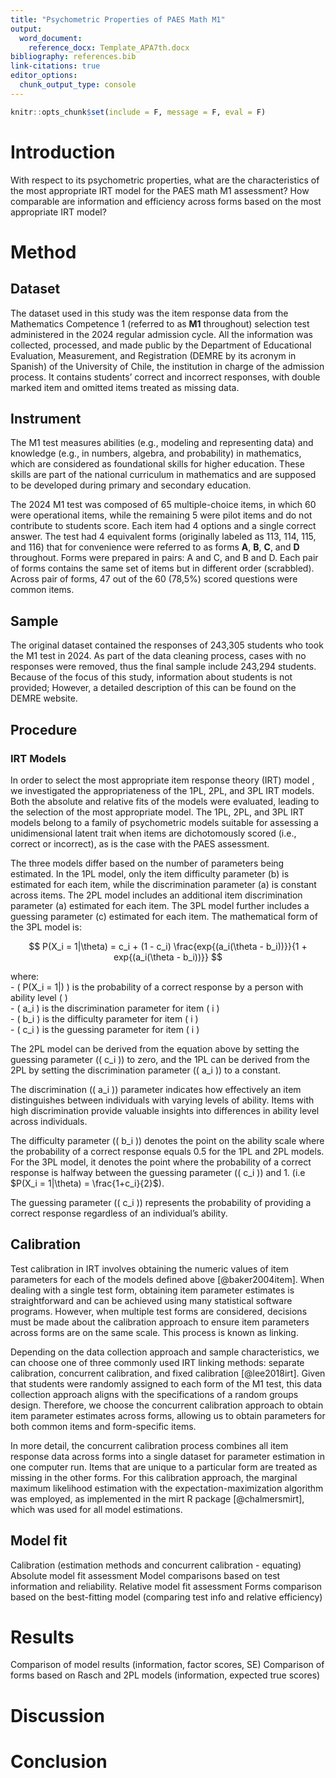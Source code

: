 ```yaml
---
title: "Psychometric Properties of PAES Math M1"
output:
  word_document:
    reference_docx: Template_APA7th.docx
bibliography: references.bib
link-citations: true
editor_options: 
  chunk_output_type: console
---
```


```r
knitr::opts_chunk$set(include = F, message = F, eval = F)
```

# Introduction

With respect to its psychometric properties, what are the characteristics of the most appropriate IRT model for the PAES math M1 assessment? How comparable are information and efficiency across forms based on the most appropriate IRT model?

# Method

## Dataset

The dataset used in this study was the item response data from the Mathematics Competence 1 (referred to as **M1** throughout) selection test administered in the 2024 regular admission cycle. All the information was collected, processed, and made public by the Department of Educational Evaluation, Measurement, and Registration (DEMRE by its acronym in Spanish) of the University of Chile, the institution in charge of the admission process. It contains students' correct and incorrect responses, with double marked item and omitted items treated as missing data. 

## Instrument

The M1 test measures abilities (e.g., modeling and representing data) and knowledge (e.g., in numbers, algebra, and probability) in mathematics, which are considered as foundational skills for higher education. These skills are part of the national curriculum in mathematics and are supposed to be developed during primary and secondary education.

The 2024 M1 test was composed of 65 multiple-choice items, in which 60 were operational items, while the remaining 5 were pilot items and do not contribute to students score. Each item had 4 options and a single correct answer. The test had 4 equivalent forms (originally labeled as 113, 114, 115, and 116) that for convenience were referred to as forms **A**, **B**, **C**, and **D** throughout. Forms were prepared in pairs: A and C, and B and D. Each pair of forms contains the same set of items but in different order (scrabbled). Across pair of forms, 47 out of the 60 (78,5%) scored questions were common items.

## Sample

The original dataset contained the responses of 243,305 students who took the M1 test in 2024. As part of the data cleaning process, cases with no responses were removed, thus the final sample include 243,294 students. Because of the focus of this study, information about students is not provided; However, a detailed description of this can be found on the DEMRE website.

## Procedure


### IRT Models
In order to select the most appropriate item response theory (IRT) model , we investigated the appropriateness of the 1PL, 2PL, and 3PL IRT models. Both the absolute and relative fits of the models were evaluated, leading to the selection of the most appropriate model. The 1PL, 2PL, and 3PL IRT models belong to a family of psychometric models suitable for assessing a unidimensional latent trait when items are dichotomously scored (i.e., correct or incorrect), as is the case with the PAES assessment.

The three models differ based on the number of parameters being estimated. In the 1PL model, only the item difficulty parameter (b) is estimated for each item, while the discrimination parameter (a) is constant across items. The 2PL model includes an additional item discrimination parameter (a) estimated for each item. The 3PL model further includes a guessing parameter (c) estimated for each item. The mathematical form of the 3PL model is:

$$
P(X_i = 1|\theta) = c_i + (1 - c_i) \frac{exp{(a_i(\theta - b_i))}}{1 + exp{(a_i(\theta - b_i))}}
$$

where:\
- \( P(X_i = 1|\theta) \) is the probability of a correct response by a person with ability level \( \theta \)\
- \( a_i \) is the discrimination parameter for item \( i \)\
- \( b_i \) is the difficulty parameter for item \( i \)\
- \( c_i \) is the guessing parameter for item \( i \)\

The 2PL model can be derived from the equation above by setting the guessing parameter (\( c_i \)) to zero, and the 1PL can be derived from the 2PL by setting the discrimination parameter (\( a_i \)) to a constant.

The discrimination (\( a_i \)) parameter indicates how effectively an item distinguishes between individuals with varying levels of ability. Items with high discrimination provide valuable insights into differences in ability level across individuals.

The difficulty parameter (\( b_i \)) denotes the point on the ability scale where the probability of a correct response equals 0.5 for the 1PL and 2PL models. For the 3PL model, it denotes the point where the probability of a correct response is halfway between the guessing parameter (\( c_i \)) and 1. (i.e $P(X_i = 1|\theta) = \frac{1+c_i}{2}$).

The guessing parameter (\( c_i \)) represents the probability of providing a correct response regardless of an individual's ability. 


## Calibration

Test calibration in IRT involves obtaining the numeric values of item parameters for each of the models defined above [@baker2004item]. When dealing with a single test form, obtaining item parameter estimates is straightforward and can be achieved using many statistical software programs. However, when multiple test forms are considered, decisions must be made about the calibration approach to ensure item parameters across forms are on the same scale. This process is known as linking.

Depending on the data collection approach and sample characteristics, we can choose one of three commonly used IRT linking methods: separate calibration, concurrent calibration, and fixed calibration [@lee2018irt]. Given that students were randomly assigned to each form of the M1 test, this data collection approach aligns with the specifications of a random groups design. Therefore, we choose the concurrent calibration approach to obtain item parameter estimates across forms, allowing us to obtain parameters for both common items and form-specific items.

In more detail, the concurrent calibration process combines all item response data across forms into a single dataset for parameter estimation in one computer run. Items that are unique to a particular form are treated as missing in the other forms. For this calibration approach, the marginal maximum likelihood estimation with the expectation-maximization algorithm was employed, as implemented in the mirt R package [@chalmersmirt], which was used for all model estimations.   

## Model fit

Calibration (estimation methods and concurrent calibration - equating)
Absolute model fit assessment
Model comparisons based on test information and reliability. Relative model fit assessment
Forms comparison based on the best-fitting model (comparing test info and relative efficiency)

# Results

Comparison of model results (information, factor scores, SE)
Comparison of forms based on Rasch and 2PL models (information, expected true scores)

# Discussion

# Conclusion
